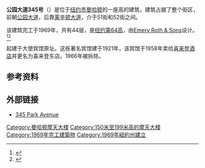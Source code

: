 {{NoteTA
|1=zh-cn:办公大楼;zh-hk:寫字樓;zh-tw:商辦大樓;
}}
{{Infobox building
| name                = 公园大道345号<br>345 Park Avenue
| image               = 345park.jpg
| caption             = 
| location            = 
| latd                = 40.7578 
| longd               = -73.9725
| iso_region          = US-NY
| coordinates_display = title
| status              = 
| start_date          = 
| completion_date     = 1969<ref>{{cite web|url=http://www.realestatesalesnyc.com/manhattan/building/345-park-avenue-new-york-ny/|title=345 Park Avenue, New York NY|publisher=Real Estate Sales NYC|accessdate=23 April 2013|archive-date=2020-09-17|archive-url=https://web.archive.org/web/20200917125048/https://www.realestatesalesnyc.com/manhattan/building/345-park-avenue-new-york-ny/|dead-url=no}}</ref>
| est_completion      = 
| opening             = 
| building_type       = 寫字樓
| antenna_spire       = 
| roof                = {{convert|634|ft|abbr=on}}
| top_floor           = 
| floor_count         = 44
| elevator_count      = 
| cost                = 
| floor_area          = 
| architect           = [[Emery_Roth_&_Sons|Emery Roth & Sons]]
| structural_engineer = 
| main_contractor     = 
| developer           = 
| owner               = [[Rudin_Management_Company|Rudin Management Company]]
| management          = 
| references          = 
}}

'''公园大道345号'''（{{lang-en|345 Park Avenue}}）是位于[[纽约市|纽约市]][[曼哈顿|曼哈顿]]的一座高{{convert|634|ft|m|adj=on}}的建筑，建筑占据了整个街区，前朝[[公园大道|公园大道]]，后靠[[莱辛顿大道|莱辛顿大道]]，介于51街和52街之间。 

该建筑完工于1969年，共有44层，是[[纽约市摩天大楼列表|纽约第64高]]，由[[Emery_Roth_&_Sons|Emery Roth & Sons]]设计。<ref>{{cite web |url=http://www.emporis.com/en/wm/bu/?id=345parkavenuenue-newyorkcity-ny-usa |title=345 Park Avenue |location=US / |publisher=Emporis |date= |accessdate=2012-09-11 |archive-date=2008-03-17 |archive-url=https://web.archive.org/web/20080317214957/http://www.emporis.com/en/wm/bu/?id=345parkavenuenue-newyorkcity-ny-usa |dead-url=no }}</ref><ref>{{cite web |url=http://skyscraperpage.com/cities/?buildingID=347 |title=345 Park Avenue |publisher=Skyscraperpage |date= |accessdate=2012-09-11 |deadurl=yes |archiveurl=https://web.archive.org/web/20071124070524/http://skyscraperpage.com/cities/?buildingID=347 |archivedate=2007-11-24 }}</ref>

起建于大使宾馆原址。这栋著名宾馆建于1921年，该宾馆于1958年卖给[[喜来登酒店|喜来登酒店]]并更名为喜来登东店。1966年被拆除。

== 参考资料 ==
{{reflist}}

== 外部链接 ==
*[https://web.archive.org/web/20140517005913/http://345parkave.com/ 345 Park Avenue]

[[Category:曼哈顿摩天大楼|Category:曼哈顿摩天大楼]]
[[Category:150米至199米高的摩天大楼|Category:150米至199米高的摩天大楼]]
[[Category:1969年完工建築物|Category:1969年完工建築物]]
[[Category:1969年紐約州建立|Category:1969年紐約州建立]]